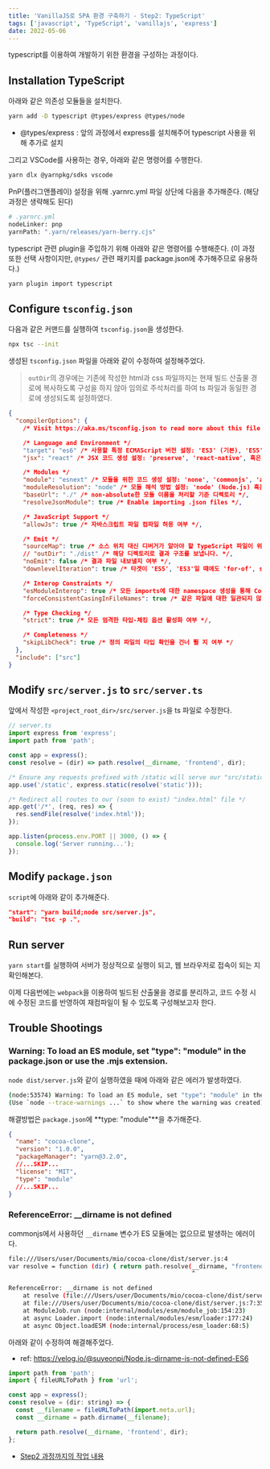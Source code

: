 ```yaml
---
title: 'VanillaJS로 SPA 환경 구축하기 - Step2: TypeScript'
tags: ['javascript', 'TypeScript', 'vanillajs', 'express']
date: 2022-05-06
---
```


typescript를 이용하여 개발하기 위한 환경을 구성하는 과정이다.

<!--truncate-->

## Installation TypeScript

아래와 같은 의존성 모듈들을 설치한다.

```bash
yarn add -D typescript @types/express @types/node
```

- @types/express : 앞의 과정에서 express를 설치해주어 typescript 사용을 위해 추가로 설치

그리고 VSCode를 사용하는 경우, 아래와 같은 명령어를 수행한다.

```bash
yarn dlx @yarnpkg/sdks vscode
```

PnP(플러그앤플레이) 설정을 위해 .yarnrc.yml 파일 상단에 다음을 추가해준다.
(해당 과정은 생략해도 된다)

```bash
# .yarnrc.yml
nodeLinker: pnp
yarnPath: ".yarn/releases/yarn-berry.cjs"
```

typescript 관련 plugin을 주입하기 위해 아래와 같은 명령어를 수행해준다.
(이 과정 또한 선택 사항이지만, `@types/` 관련 패키지를 package.json에 추가해주므로 유용하다.)

```bash
yarn plugin import typescript
```

## Configure `tsconfig.json`

다음과 같은 커맨드를 실행하여 `tsconfig.json`을 생성한다.

```bash
npx tsc --init
```

생성된 `tsconfig.json` 파일을 아래와 같이 수정하여 설정해주었다.

> `outDir`의 경우에는 기존에 작성한 html과 css 파일까지는 현재 빌드 산출물 경로에 복사하도록 구성을 하지 않아 임의로 주석처리를 하여 ts 파일과 동일한 경로에 생성되도록 설정하였다.

```json
{
  "compilerOptions": {
    /* Visit https://aka.ms/tsconfig.json to read more about this file */

    /* Language and Environment */
    "target": "es6" /* 사용할 특정 ECMAScript 버전 설정: 'ES3' (기본), 'ES5', 'ES2015', 'ES2016', 'ES2017', 'ES2018', 'ES2019', 'ES2020', 혹은 'ESNEXT'. */,
    "jsx": "react" /* JSX 코드 생성 설정: 'preserve', 'react-native', 혹은 'react'. */,

    /* Modules */
    "module": "esnext" /* 모듈을 위한 코드 생성 설정: 'none', 'commonjs', 'amd', 'system', 'umd', 'es2015', 'es2020', or 'ESNext'. */,
    "moduleResolution": "node" /* 모듈 해석 방법 설정: 'node' (Node.js) 혹은 'classic' (TypeScript pre-1.6). */,
    "baseUrl": "./" /* non-absolute한 모듈 이름을 처리할 기준 디렉토리 */,
    "resolveJsonModule": true /* Enable importing .json files */,

    /* JavaScript Support */
    "allowJs": true /* 자바스크립트 파일 컴파일 허용 여부 */,

    /* Emit */
    "sourceMap": true /* 소스 위치 대신 디버거가 알아야 할 TypeScript 파일이 위치할 곳 */,
    // "outDir": "./dist" /* 해당 디렉토리로 결과 구조를 보냅니다. */,
    "noEmit": false /* 결과 파일 내보낼지 여부 */,
    "downlevelIteration": true /* 타겟이 'ES5', 'ES3'일 때에도 'for-of', spread 그리고 destructuring 문법 모두 지원 */,

    /* Interop Constraints */
    "esModuleInterop": true /* 모든 imports에 대한 namespace 생성을 통해 CommonJS와 ES Modules 간의 상호 운용성이 생기게할 지 여부, 'allowSyntheticDefaultImports'를 암시적으로 승인합니다. */,
    "forceConsistentCasingInFileNames": true /* 같은 파일에 대한 일관되지 않은 참조를 허용하지 않을 지 여부 */,

    /* Type Checking */
    "strict": true /* 모든 엄격한 타입-체킹 옵션 활성화 여부 */,

    /* Completeness */
    "skipLibCheck": true /* 정의 파일의 타입 확인을 건너 뛸 지 여부 */
  },
  "include": ["src"]
}
```

## Modify `src/server.js` to `src/server.ts`

앞에서 작성한 `<project_root_dir>/src/server.js`을 ts 파일로 수정한다.

```typescript
// server.ts
import express from 'express';
import path from 'path';

const app = express();
const resolve = (dir) => path.resolve(__dirname, 'frontend', dir);

/* Ensure any requests prefixed with /static will serve our "src/static" directory */
app.use('/static', express.static(resolve('static')));

/* Redirect all routes to our (soon to exist) "index.html" file */
app.get('/*', (req, res) => {
  res.sendFile(resolve('index.html'));
});

app.listen(process.env.PORT || 3000, () => {
  console.log('Server running...');
});
```

## Modify `package.json`

`script`에 아래와 같이 추가해준다.

```json
"start": "yarn build;node src/server.js",
"build": "tsc -p .",
```

## Run server

`yarn start`를 실행하여 서버가 정상적으로 실행이 되고, 웹 브라우저로 접속이 되는 지 확인해본다.

이제 다음번에는 `webpack`을 이용하여 빌드된 산출물을 경로를 분리하고, 코드 수정 시에 수정된 코드를 반영하여 재컴파일이 될 수 있도록 구성해보고자 한다.

## Trouble Shootings

### Warning: To load an ES module, set "type": "module" in the package.json or use the .mjs extension.

`node dist/server.js`와 같이 실행하였을 때에 아래와 같은 에러가 발생하였다.

```bash
(node:53574) Warning: To load an ES module, set "type": "module" in the package.json or use the .mjs extension.
(Use `node --trace-warnings ...` to show where the warning was created)
```

해결방법은 `package.json`에 **type: "module"**을 추가해준다.

```json
{
  "name": "cocoa-clone",
  "version": "1.0.0",
  "packageManager": "yarn@3.2.0",
  //...SKIP...
  "license": "MIT",
  "type": "module"
  //...SKIP...
}
```

### ReferenceError: \_\_dirname is not defined

commonjs에서 사용하던 `__dirname` 변수가 ES 모듈에는 없으므로 발생하는 에러이다.

```bash
file:///Users/user/Documents/mio/cocoa-clone/dist/server.js:4
var resolve = function (dir) { return path.resolve(__dirname, "frontend", dir); };
                                                   ^

ReferenceError: __dirname is not defined
    at resolve (file:///Users/user/Documents/mio/cocoa-clone/dist/server.js:4:52)
    at file:///Users/user/Documents/mio/cocoa-clone/dist/server.js:7:35
    at ModuleJob.run (node:internal/modules/esm/module_job:154:23)
    at async Loader.import (node:internal/modules/esm/loader:177:24)
    at async Object.loadESM (node:internal/process/esm_loader:68:5)
```

아래와 같이 수정하여 해결해주었다.

- ref: https://velog.io/@suyeonpi/Node.js-dirname-is-not-defined-ES6

```javascript
import path from 'path';
import { fileURLToPath } from 'url';

const app = express();
const resolve = (dir: string) => {
  const __filename = fileURLToPath(import.meta.url);
  const __dirname = path.dirname(__filename);

  return path.resolve(__dirname, 'frontend', dir);
};
```

- [Step2 과정까지의 작업 내용](https://github.com/gloriaJun/vanilajs-spa-webpack-boilerplate/tree/97ce912e00692c2c72a2e0f0c48438a8172bb4c7)
